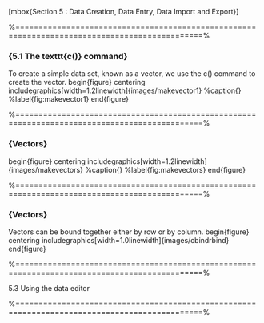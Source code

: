 
 
 [mbox{Section 5 : Data Creation, Data Entry, Data Import and Export}]
 
 %==============================================================================================%
 
### {5.1 The texttt{c()} command}
 To create a simple data set, known as a vector, we use the c() command to create the vector.
 begin{figure}
 centering
 includegraphics[width=1.2linewidth]{images/makevector1}
 %caption{}
 %label{fig:makevector1}
 end{figure}
 
 
 
 %==============================================================================================%
 
### {Vectors}
 begin{figure}
 centering
 includegraphics[width=1.2linewidth]{images/makevectors}
 %caption{}
 %label{fig:makevectors}
 end{figure}
 
 
 %==============================================================================================%
 
### {Vectors} 
 Vectors can be bound together either by row or by column.
 begin{figure}
 centering
 includegraphics[width=1.0linewidth]{images/cbindrbind}
 end{figure}
 
 
 
 %==============================================================================================%
 
 5.3 Using the data editor
 
 
 %==============================================================================================%
 

